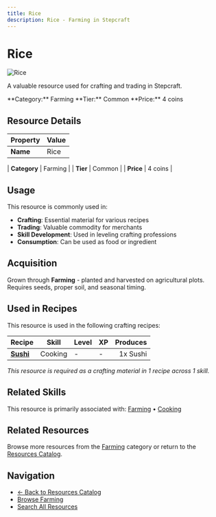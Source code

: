 ```yaml
---
title: Rice
description: Rice - Farming in Stepcraft
---
```


# Rice

<div className="flex items-start gap-6 mb-8">
  <div className="flex-shrink-0">
    <img src="/assets/resources/farming/rice.png" alt="Rice" className="w-24 h-24 border rounded-lg" />
  </div>
  <div className="flex-1">
    <div className="space-y-2">
      <p className="text-lg text-muted-foreground">A valuable resource used for crafting and trading in Stepcraft.</p>
      <div className="flex flex-wrap gap-4 text-sm">
        <span className="px-2 py-1 bg-blue-100 dark:bg-blue-900 rounded-md">
          **Category:** Farming
        </span>
        <span className="px-2 py-1 bg-gray-100 dark:bg-gray-900 rounded-md">
          **Tier:** Common
        </span>
        <span className="px-2 py-1 bg-green-100 dark:bg-green-900 rounded-md">
          **Price:** 4 coins
        </span>
      </div>
    </div>
  </div>
</div>

## Resource Details

| Property | Value |
|----------|-------|
| **Name** | Rice |

| **Category** | Farming |
| **Tier** | Common |
| **Price** | 4 coins |


## Usage

This resource is commonly used in:

- **Crafting**: Essential material for various recipes
- **Trading**: Valuable commodity for merchants
- **Skill Development**: Used in leveling crafting professions
- **Consumption**: Can be used as food or ingredient



## Acquisition

Grown through **Farming** - planted and harvested on agricultural plots. Requires seeds, proper soil, and seasonal timing.


## Used in Recipes

This resource is used in the following crafting recipes:

| Recipe | Skill | Level | XP | Produces |
|--------|-------|-------|----|---------:|
| **[Sushi](/docs/resources/individual/sushi)** | Cooking | - | - | 1x Sushi |

*This resource is required as a crafting material in 1 recipe across 1 skill.*


## Related Skills

This resource is primarily associated with: [Farming](/docs/skills/individual/farming) • [Cooking](/docs/skills/individual/cooking)

## Related Resources

Browse more resources from the [Farming](/docs/resources#farming) category or return to the [Resources Catalog](/docs/resources).

## Navigation

- [← Back to Resources Catalog](/docs/resources)
- [Browse Farming](/docs/resources#farming)
- [Search All Resources](/search)
